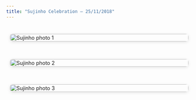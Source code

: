 ```yaml
---
title: "Sujinho Celebration – 25/11/2018"
---
```



<div style="display: grid; grid-template-columns: repeat(auto-fit, minmax(250px, 1fr)); gap: 20px; padding: 10px;">

  <a href="3_WIS_1.jpg" target="_blank" style="display: block; border-radius: 8px; overflow: hidden; box-shadow: 0 2px 8px rgba(0,0,0,0.1); transition: transform 0.2s;">
    <img src="3_WIS_1.jpg" alt="Sujinho photo 1" style="width: 100%; height: auto; display: block;">
  </a>

  <a href="3_WIS_2.jpg" target="_blank" style="display: block; border-radius: 8px; overflow: hidden; box-shadow: 0 2px 8px rgba(0,0,0,0.1); transition: transform 0.2s;">
    <img src="3_WIS_2.jpg" alt="Sujinho photo 2" style="width: 100%; height: auto; display: block;">
  </a>

  <a href="3_WIS_3.jpg" target="_blank" style="display: block; border-radius: 8px; overflow: hidden; box-shadow: 0 2px 8px rgba(0,0,0,0.1); transition: transform 0.2s;">
    <img src="3_WIS_3.jpg" alt="Sujinho photo 3" style="width: 100%; height: auto; display: block;">
  </a>

</div>

